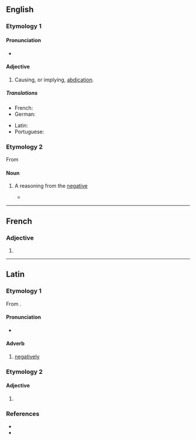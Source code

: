 ==English==

===Etymology 1===
{{suffix|en|abdicate|ive}}

====Pronunciation====
* {{a|US}} {{IPA|en|/ˈæb.dəˌkeɪ.tɪv/|/ˈæb.dəˌkə.tɪv/}}

====Adjective====
{{en-adj}}

# {{lb|en|rare}} Causing, or implying, [[abdication]].

=====Translations=====
{{trans-top|(rare) causing, or implying, abdication}}
* French: {{t+|fr|abdicatif}}
* German: {{t+|de|abdikativ}}
{{trans-mid}}
* Latin: {{t|la|abdicativus}}
* Portuguese: {{t|pt|abdicativo}}
{{trans-bottom}}

===Etymology 2===
From {{der|en|la|abdicativus}}

====Noun====
{{en-noun}}

# {{lb|en|logic}} A reasoning from the [[negative]]
#* {{quote-book|en|title=The Logic of Apuleius|author=David Londey|year=1987|passage=The fourth mood is that which brings together directly a particular '''abdicative''' from a particular dedicative and a universal '''abdicative''', e.g., ''Some just thing is honourable, no honourable thing is base, therefore some just thing is not base.''}}

----

==French==

===Adjective===
{{head|fr|adjective form}}

# {{inflection of|fr|abdicatif||f|s}}

----

==Latin==

===Etymology 1===
From {{affix|la|abdicatīvus|-ē|gloss1=negative}}.

====Pronunciation====
* {{la-IPA|abdicātīvē}}

====Adverb====
{{la-adv|abdicātīvē|-}}

# [[negatively]]

===Etymology 2===

====Adjective====
{{la-adj-form|abdicātīve}}

# {{inflection of|la|abdicātīvus||voc|m|s}}

===References===
* {{R:L&S}}
* {{R:Gaffiot}}